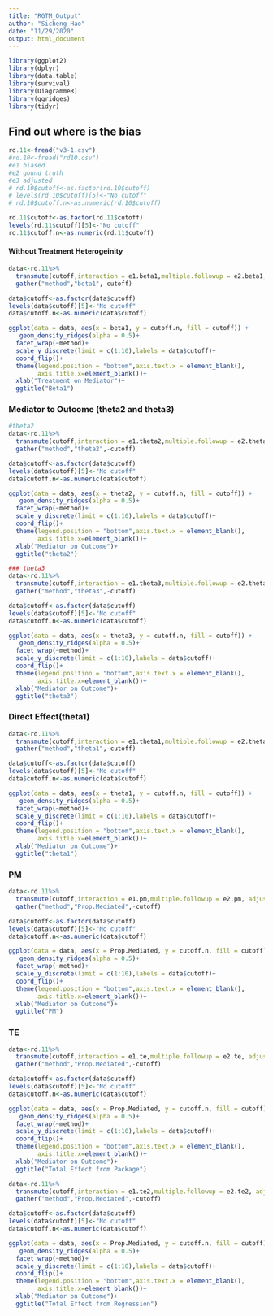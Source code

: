 ```yaml
---
title: "RGTM_Output"
author: "Sicheng Hao"
date: "11/29/2020"
output: html_document
---
```


```r
library(ggplot2)
library(dplyr)
library(data.table)
library(survival)
library(DiagrammeR)
library(ggridges)
library(tidyr)
```
## Find out where is the bias

```r
rd.11<-fread("v3-1.csv")
#rd.10<-fread("rd10.csv")
#e1 biased
#e2 gound truth
#e3 adjusted
# rd.10$cutoff<-as.factor(rd.10$cutoff)
# levels(rd.10$cutoff)[5]<-"No cutoff"
# rd.10$cutoff.n<-as.numeric(rd.10$cutoff)

rd.11$cutoff<-as.factor(rd.11$cutoff)
levels(rd.11$cutoff)[5]<-"No cutoff"
rd.11$cutoff.n<-as.numeric(rd.11$cutoff)
```



#### Without Treatment Heterogeinity 

```r
data<-rd.11%>%
  transmute(cutoff,interaction = e1.beta1,multiple.followup = e2.beta1, adjusted = e3.beta1)%>%
  gather("method","beta1",-cutoff)

data$cutoff<-as.factor(data$cutoff)
levels(data$cutoff)[5]<-"No cutoff"
data$cutoff.n<-as.numeric(data$cutoff)

ggplot(data = data, aes(x = beta1, y = cutoff.n, fill = cutoff)) +
   geom_density_ridges(alpha = 0.5)+
  facet_wrap(~method)+
  scale_y_discrete(limit = c(1:10),labels = data$cutoff)+
  coord_flip()+
  theme(legend.position = "bottom",axis.text.x = element_blank(),
        axis.title.x=element_blank())+
  xlab("Treatment on Mediator")+
  ggtitle("Beta1")
```



### Mediator to Outcome (theta2 and theta3)


```r
#theta2
data<-rd.11%>%
  transmute(cutoff,interaction = e1.theta2,multiple.followup = e2.theta2, adjusted = e3.theta2)%>%
  gather("method","theta2",-cutoff)

data$cutoff<-as.factor(data$cutoff)
levels(data$cutoff)[5]<-"No cutoff"
data$cutoff.n<-as.numeric(data$cutoff)

ggplot(data = data, aes(x = theta2, y = cutoff.n, fill = cutoff)) +
   geom_density_ridges(alpha = 0.5)+
  facet_wrap(~method)+
  scale_y_discrete(limit = c(1:10),labels = data$cutoff)+
  coord_flip()+
  theme(legend.position = "bottom",axis.text.x = element_blank(),
        axis.title.x=element_blank())+
  xlab("Mediator on Outcome")+
  ggtitle("theta2")
```

```r
### theta3
data<-rd.11%>%
  transmute(cutoff,interaction = e1.theta3,multiple.followup = e2.theta3, adjusted = e3.theta3)%>%
  gather("method","theta3",-cutoff)

data$cutoff<-as.factor(data$cutoff)
levels(data$cutoff)[5]<-"No cutoff"
data$cutoff.n<-as.numeric(data$cutoff)

ggplot(data = data, aes(x = theta3, y = cutoff.n, fill = cutoff)) +
   geom_density_ridges(alpha = 0.5)+
  facet_wrap(~method)+
  scale_y_discrete(limit = c(1:10),labels = data$cutoff)+
  coord_flip()+
  theme(legend.position = "bottom",axis.text.x = element_blank(),
        axis.title.x=element_blank())+
  xlab("Mediator on Outcome")+
  ggtitle("theta3")
```



### Direct Effect(theta1)

```r

data<-rd.11%>%
  transmute(cutoff,interaction = e1.theta1,multiple.followup = e2.theta1, adjusted = e3.theta1)%>%
  gather("method","theta1",-cutoff)

data$cutoff<-as.factor(data$cutoff)
levels(data$cutoff)[5]<-"No cutoff"
data$cutoff.n<-as.numeric(data$cutoff)

ggplot(data = data, aes(x = theta1, y = cutoff.n, fill = cutoff)) +
   geom_density_ridges(alpha = 0.5)+
  facet_wrap(~method)+
  scale_y_discrete(limit = c(1:10),labels = data$cutoff)+
  coord_flip()+
  theme(legend.position = "bottom",axis.text.x = element_blank(),
        axis.title.x=element_blank())+
  xlab("Mediator on Outcome")+
  ggtitle("theta1")
```


### PM
```r
data<-rd.11%>%
  transmute(cutoff,interaction = e1.pm,multiple.followup = e2.pm, adjusted = e3.pm)%>%
  gather("method","Prop.Mediated",-cutoff)

data$cutoff<-as.factor(data$cutoff)
levels(data$cutoff)[5]<-"No cutoff"
data$cutoff.n<-as.numeric(data$cutoff)

ggplot(data = data, aes(x = Prop.Mediated, y = cutoff.n, fill = cutoff)) +
   geom_density_ridges(alpha = 0.5)+
  facet_wrap(~method)+
  scale_y_discrete(limit = c(1:10),labels = data$cutoff)+
  coord_flip()+
  theme(legend.position = "bottom",axis.text.x = element_blank(),
        axis.title.x=element_blank())+
  xlab("Mediator on Outcome")+
  ggtitle("PM")
```


### TE
```r
data<-rd.11%>%
  transmute(cutoff,interaction = e1.te,multiple.followup = e2.te, adjusted = e3.te)%>%
  gather("method","Prop.Mediated",-cutoff)

data$cutoff<-as.factor(data$cutoff)
levels(data$cutoff)[5]<-"No cutoff"
data$cutoff.n<-as.numeric(data$cutoff)

ggplot(data = data, aes(x = Prop.Mediated, y = cutoff.n, fill = cutoff)) +
   geom_density_ridges(alpha = 0.5)+
  facet_wrap(~method)+
  scale_y_discrete(limit = c(1:10),labels = data$cutoff)+
  coord_flip()+
  theme(legend.position = "bottom",axis.text.x = element_blank(),
        axis.title.x=element_blank())+
  xlab("Mediator on Outcome")+
  ggtitle("Total Effect from Package")
```


```r
data<-rd.11%>%
  transmute(cutoff,interaction = e1.te2,multiple.followup = e2.te2, adjusted = e3.te2)%>%
  gather("method","Prop.Mediated",-cutoff)

data$cutoff<-as.factor(data$cutoff)
levels(data$cutoff)[5]<-"No cutoff"
data$cutoff.n<-as.numeric(data$cutoff)

ggplot(data = data, aes(x = Prop.Mediated, y = cutoff.n, fill = cutoff)) +
   geom_density_ridges(alpha = 0.5)+
  facet_wrap(~method)+
  scale_y_discrete(limit = c(1:10),labels = data$cutoff)+
  coord_flip()+
  theme(legend.position = "bottom",axis.text.x = element_blank(),
        axis.title.x=element_blank())+
  xlab("Mediator on Outcome")+
  ggtitle("Total Effect from Regression")
```